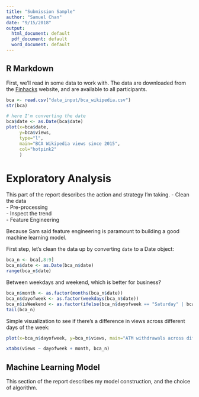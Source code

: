 ```yaml
---
title: "Submission Sample"
author: "Samuel Chan"
date: "9/15/2018"
output:
  html_document: default
  pdf_document: default
  word_document: default
---
```

## R Markdown
First, we'll read in some data to work with. The data are downloaded from the [Finhacks](http://finhacks.id) website, and are available to all participants.

```r
bca <- read.csv("data_input/bca_wikipedia.csv")
str(bca)
```

```r
# here I'm converting the date
bca$date <- as.Date(bca$date)
plot(x=bca$date, 
     y=bca$views, 
     type="l",
     main="BCA Wikipedia views since 2015",
     col="hotpink2"
     )
```

# Exploratory Analysis
This part of the report describes the action and strategy I'm taking. 
- Clean the data  
- Pre-processing  
- Inspect the trend  
- Feature Engineering

Because Sam said feature engineering is paramount to building a good machine learning model.

First step, let's clean the data up by converting `date` to a Date object:
```r
bca_n <- bca[,8:9]
bca_n$date <- as.Date(bca_n$date)
range(bca_n$date)
```


Between weekdays and weekend, which is better for business?
```r
bca_n$month <- as.factor(months(bca_n$date))
bca_n$dayofweek <- as.factor(weekdays(bca_n$date))
bca_n$isWeekend <- as.factor(ifelse(bca_n$dayofweek == "Saturday" | bca_n$dayofweek == "Sunday", "Weekend", "Weekday"))
tail(bca_n)
```

Simple visualization to see if there's a difference in views across different days of the week:
```r
plot(x=bca_n$dayofweek, y=bca_n$views, main="ATM withdrawals across different days of month")
```


```r
xtabs(views ~ dayofweek + month, bca_n)
```

## Machine Learning Model
This section of the report describes my model construction, and the choice of algorithm.





